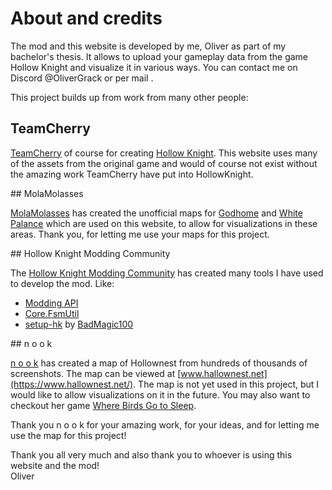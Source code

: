 
# About and credits

The <HKVizText /> mod and this website is developed by me, Oliver as part of my bachelor's thesis. It allows to upload your gameplay data from
the game Hollow Knight and visualize it in various ways. You can contact me on Discord @OliverGrack or per mail <MailLinkUnstyled />.

This project builds up from work from many other people:

<GradientSeperator className="mt-12" />

## TeamCherry

[TeamCherry]("https://www.teamcherry.com.au/) of course for creating
[Hollow Knight](https://www.hollowknight.com/).
This website uses many of the assets from the original game and would of course not exist without the amazing work
TeamCherry have put into HollowKnight.

<GradientSeperator className="mt-12" />
## MolaMolasses

[MolaMolasses](https://twitter.com/MolaMolasses/status/1153067442823823360) has created the unofficial maps for [Godhome](https://hollowknight.wiki/w/Godhome)
and [White Palance](https://hollowknight.wiki/w/White_Palace) which are used on this website, to allow for
visualizations in these areas. Thank you, for letting me use your maps for this project.

<GradientSeperator className="mt-12" />
## Hollow Knight Modding Community

The [Hollow Knight Modding Community](https://discord.com/servers/hollow-knight-modding-879125729936298015) has created many tools I have used to develop the mod.
Like:

-   [Modding API](https://github.com/hk-modding/api)
-   [Core.FsmUtil](https://github.com/hk-modding/HK.Core.FsmUtil)
-   [setup-hk](https://github.com/BadMagic100/setup-hk) by [BadMagic100](https://github.com/BadMagic100)

<GradientSeperator className="mt-12" />
## n o o k

[n o o k](https://www.youtube.com/TheEmbracedOne) has created a map of Hollownest from
hundreds of thousands of screenshots. The map can be viewed at [www.hallownest.net](https://www.hallownest.net/).
The map is not yet used in this project, but I would like to allow visualizations on it in the future.
You may also want to checkout her game [Where Birds Go to Sleep](https://store.steampowered.com/app/1387640/).

Thank you n o o k for your amazing work, for your ideas, and for letting me use the map for this project!

<GradientSeperator className="my-12" />

Thank you all very much and also thank you to whoever is using this website and the mod!<br/>
Oliver
